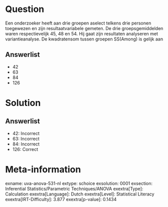 Question
========

Een onderzoeker heeft aan drie groepen aselect telkens drie personen
toegewezen en zijn resultaatvariabele gemeten. De drie groepsgemiddelden
waren respectievelijk 45, 48 en 54. Hij gaat zijn resultaten analyseren
met variantieanalyse. De kwadratensom tussen groepen SS(Among) is gelijk
aan

Answerlist
----------

* 42
* 63
* 84
* 126

Solution
========

Answerlist
----------

* 42: Incorrect
* 63: Incorrect
* 84: Incorrect
* 126: Correct

Meta-information
================
exname: uva-anova-531-nl
extype: schoice
exsolution: 0001
exsection: Inferential Statistics/Parametric Techniques/ANOVA
exextra[Type]: Calculation
exextra[Language]: Dutch
exextra[Level]: Statistical Literacy
exextra[IRT-Difficulty]: 3.877
exextra[p-value]: 0.1434
